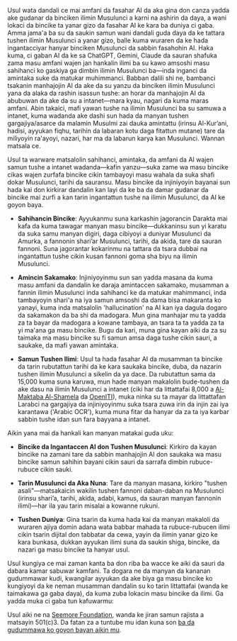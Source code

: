 Usul wata dandali ce mai amfani da fasahar AI da aka gina don canza yadda ake gudanar da binciken ilimin Musulunci a karni na ashirin da daya, a wani lokaci da bincike ta yanar gizo da fasahar AI ke kara ba duniya ci gaba. Amma jama'a ba su da saukin samun wani dandali guda daya da ke tattara tushen ilimin Musulunci a yanar gizo, balle kuma wuraren da ke hada ingantacciyar hanyar binciken Musulunci da sabbin fasahohin AI. Haka kuma, ci gaban AI da ke sa ChatGPT, Gemini, Claude da sauran shafuka zama masu amfani wajen jan hankalin ilimi ba su kawo amsoshi masu sahihanci ko gaskiya ga dimbin ilimin Musulunci ba—inda inganci da amintaka suke da matukar muhimmanci. Babban dalili shi ne, bambanci tsakanin manhajojin AI da ake da su yanzu da binciken ilimin Musulunci yana da alaka da rashin isassun tushe: an horar da manhajojin AI da abubuwan da ake da su a intanet—mara kyau, nagari da kuma maras amfani. Abin takaici, mafi yawan tushe na ilimin Musulunci ba su samuwa a intanet, kuma wadanda ake dashi sun hada da manyan tushen gargajiya/asarce da malamin Musulmi zai dauka amintattu (irinsu Al-Kur’ani, hadisi, ayyukan fiqhu, tarihin da labaran kotu daga fitattun mutane) tare da miliyoyin ra'ayoyi, nazari, har ma da labarun karya kan Musulunci. Wannan matsala ce.

Usul ta warware matsalolin sahihanci, amintaka, da amfani da AI wajen samun tushe a intanet wadanda—kafin yanzu—suka zame wa masu bincike cikas wajen zurfafa bincike cikin tambayoyi masu wahala da suka shafi dokar Musulunci, tarihi da sauransu. Masu bincike da injiniyoyin bayanai sun hada kai don kirkirar dandalin kan layi da ke ba da damar gudanar da bincike mai zurfi a kan tarin ingantattun tushe na ilimin Musulunci, da AI ke goyon baya.

- **Sahihancin Bincike**: Ayyukanmu suna karkashin jagorancin Darakta mai kafa da kuma tawagar manyan masu bincike—dukkaninsu sun yi karatu da suka samu manyan digiri, daga cibiyoyi a duniyar Musulunci da Amurka, a fannonin shari’ar Musulunci, tarihi, da akida, tare da sauran fannoni. Suna jagorantar kokarinmu na tattara da tsara dubbai na ingantattun tushe cikin kusan fannoni goma sha biyu na ilimin Musulunci.

- **Amincin Sakamako**: Injiniyoyinmu sun san yadda masana da kuma masu amfani da dandalin ke daraja amintaccen sakamako, musamman a fannin ilimin Musulunci inda sahihanci ke da matukar mahimmanci, inda tambayoyin shari'a na iya samun amsoshi da dama bisa makaranta ko yanayi, kuma inda matsalolin 'hallucination' na AI kan iya dagula dogaro da sakamakon da ba shi da madogara. Mun gina manhajar mu ta yadda za ta bayar da madogara a kowane tambaya, an tsara ta ta yadda za ta yi ma'ana ga masu bincike. Bugu da kari, muna gina kayan aiki da za su taimaka ma masu bincike su fi samun amsa daga tushe cikin sauri, a saukake, da mafi yawan amintaka.

- **Samun Tushen Ilimi**: Usul ta hada fasahar AI da musamman ta bincike da tarin rubutattun tarihi da ke kara saukaka bincike, duba, da nazarin tushen ilimin Musulunci a sikelin da ya dace. Da rubutattun sama da 15,000 kuma suna karuwa, mun hade manyan makalolin bude-tushen da ake dasu na ilimin Musulunci a intanet (ciki har da littattafai 8,000 a [Al-Maktaba Al-Shamela](https://shamela.ws/) da [OpenITI](https://openiti.org/)), muka ninka su ta mayar da littattafan Larabci na gargajiya da injiniyoyinmu suka tsara zuwa irin da injin zai iya karantawa ('Arabic OCR'), kuma muna fitar da hanyar da za ta iya karbar sabbin tushe idan sun fara bayyana a intanet.

Aikin yana mai da hankali kan manyan matakai guda uku:

- **Bincike da Ingantaccen AI don Tushen Musulunci**: Kirkiro da kayan bincike na zamani tare da sabbin manhajojin AI don saukaka wa masu bincike samun sahihin bayani cikin sauri da sarrafa dimbin rubuce-rubuce cikin sauki.

- **Tarin Musulunci da Aka Nuna**: Tare da manyan masana, kirkiro "tushen asali"—matsakaicin wakilin tushen fannoni daban-daban na Musulunci (irinsu shari’a, tarihi, akida, adabi, kamus, da sauran manyan fannonin ilimi)—har ila yau tarin misalai a kowanne rukuni.

- **Tushen Duniya**: Gina tsarin da kuma hada kai da manyan makaloli da wuraren ajiya domin adana wata babbar mahada ta rubuce-rubucen ilimi cikin tsarin dijital don tabbatar da cewa, yayin da ilimin yanar gizo ke kara bunkasa, dukkan ayyukan ilimi suna da saukin shiga, bincike, da nazari ga masu bincike ta hanyar usul.

Usul kungiya ce mai zaman kanta ba don riba ba wacce ke aiki da sauri da dabara kamar sabuwar kamfani. Ta dogara ne da manyan da kananan gudummawar kudi, kwangilar ayyukan da ake biya ga masu bincike ko kungiyoyi da ke neman musamman dandalin su ko tarin littattafai (wanda ke taimakawa ga gaba daya), da kuma zuba lokacin masu bincike da ilimi. Ga yadda muka ci gaba tun kafuwarmu:

Usul aiki ne na [Seemore Foundation](https://digitalseem.org), wanda ke jiran samun rajista a matsayin 501(c)3. Da fatan za a tuntube mu idan kuna son [ba da gudummawa ko goyon bayan aikin mu](/donate).
